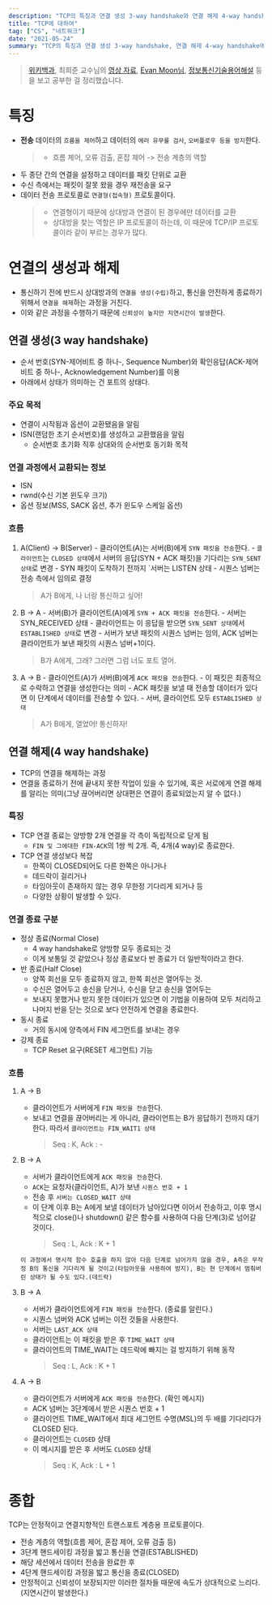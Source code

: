 ```yaml
---
description: "TCP의 특징과 연결 생성 3-way handshake와 연결 해제 4-way handshake에 대해 정리한 문서"
title: "TCP에 대하여"
tag: ["CS", "네트워크"]
date: "2021-05-24"
summary: "TCP의 특징과 연결 생성 3-way handshake, 연결 해제 4-way handshake에 대해 정리해보자"
---
```


> [위키백과](https://ko.wikipedia.org/wiki/%EC%A0%84%EC%86%A1_%EC%A0%9C%EC%96%B4_%ED%94%84%EB%A1%9C%ED%86%A0%EC%BD%9C), 최희준 교수님의 [영상 자료](https://www.youtube.com/watch?v=Fh1GAi63CfA),
> [Evan Moon님](https://evan-moon.github.io/2019/11/17/tcp-handshake/#established%EC%88%98%EC%8B%A0%EC%9E%90), [정보통신기술용어해설](http://www.ktword.co.kr/abbr_view.php?nav=2&id=995) 등을 보고 공부한 걸 정리했습니다.

# 특징

- **전송** 데이터의 `흐름을 제어`하고 데이터의 `에러 유무를 검사`, `오버플로우 등을 방지`한다.
  > - 흐름 제어, 오류 검출, 혼잡 제어 -> 전송 계층의 역할
- 두 종단 간의 연결을 설정하고 데이터를 패킷 단위로 교환
- 수신 측에서는 패킷이 잘못 왔을 경우 재전송을 요구
- 데이터 전송 프로토콜로 `연결형(접속형)` 프로토콜이다.
  > - 연결형이기 때문에 상대방과 연결이 된 경우에만 데이터를 교환
  > - 상대방을 찾는 역할은 IP 프로토콜이 하는데, 이 때문에 TCP/IP 프로토콜이라 같이 부르는 경우가 많다.

# 연결의 생성과 해제

- 통신하기 전에 반드시 상대방과의 `연결을 생성(수립)`하고, 통신을 안전하게 종료하기 위해서 `연결을 해제`하는 과정을 거친다.
- 이와 같은 과정을 수행하기 때문에 `신뢰성이 높지만 지연시간이 발생`한다.

## 연결 생성(3 way handshake)

- 순서 번호(SYN-제어비트 중 하나-, Sequence Number)와 확인응답(ACK-제어비트 중 하나-, Acknowledgement Number)를 이용
- 아래에서 상태가 의미하는 건 포트의 상태다.

### 주요 목적

- 연결이 시작됨과 옵션이 교환됐음을 알림
- ISN(랜덤한 초기 순서번호)를 생성하고 교환했음을 알림
  - 순서번호 초기화 직후 상대와의 순서번호 동기화 목적

### 연결 과정에서 교환되는 정보

- ISN
- rwnd(수신 기본 윈도우 크기)
- 옵션 정보(MSS, SACK 옵션, 추가 윈도우 스케일 옵션)

### 흐름

1. A(Client) -> B(Server) - 클라이언트(A)는 서버(B)에게 `SYN 패킷을 전송`한다. - `클라이언트`는 `CLOSED 상태`에서 서버의 응답(SYN + ACK 패킷)을 기다리는 `SYN_SENT 상태`로 변경 - SYN 패킷이 도착하기 전까지 `서버는 LISTEN 상태 - 시퀀스 넘버는 전송 측에서 임의로 결정
   > A가 B에게, 나 너랑 통신하고 싶어!
2. B -> A - 서버(B)가 클라이언트(A)에게 `SYN + ACK 패킷을 전송`한다. - 서버는 SYN_RECEIVED 상태 - 클라이언트는 이 응답을 받으면 `SYN_SENT 상태`에서 `ESTABLISHED 상태`로 변경 - 서버가 보낸 패킷의 시퀀스 넘버는 임의, ACK 넘버는 클라이언트가 보낸 패킷의 시퀀스 넘버+1이다.
   > B가 A에게, 그래? 그러면 그럼 너도 포트 열어.
3. A -> B - 클라이언트(A)가 서버(B)에게 `ACK 패킷을 전송`한다. - 이 패킷은 최종적으로 수락하고 연결을 생성한다는 의미 - ACK 패킷을 보낼 때 전송할 데이터가 있다면 이 단계에서 데이터를 전송할 수 있다. - 서버, 클라이언트 모두 `ESTABLISHED 상태`
   > A가 B에게, 열었어! 통신하자!

## 연결 해제(4 way handshake)

- TCP의 연결을 해제하는 과정
- 연결을 종료하기 전에 끝내지 못한 작업이 있을 수 있기에, 혹은 서로에게 연결 해제를 알리는 의미(그냥 끊어버리면 상대편은 연결이 종료되었는지 알 수 없다.)

### 특징

- TCP 연결 종료는 양방향 2개 연결을 각 측이 독립적으로 닫게 됨
  - `FIN 및 그에대한 FIN-ACK`의 1쌍 씩 2개. 즉, 4개(4 way)로 종료한다.
- TCP 연결 생성보다 복잡
  - 한쪽이 CLOSED되어도 다른 한쪽은 아니거나
  - 데드락이 걸리거나
  - 타임아웃이 존재하지 않는 경우 무한정 기다리게 되거나 등
  - 다양한 상황이 발생할 수 있다.

### 연결 종료 구분

- 정상 종료(Normal Close)
  - 4 way handshake로 양방향 모두 종료되는 것
  - 이게 보통일 것 같았으나 정상 종료보다 반 종료가 더 일반적이라고 한다.
- 반 종료(Half Close)
  - 양쪽 회선을 모두 종료하지 않고, 한쪽 회선은 열어두는 것.
  - 수신은 열어두고 송신을 닫거나, 수신을 닫고 송신을 열어두는
  - 보내지 못했거나 받지 못한 데이터가 있으면 이 기법을 이용하여 모두 처리하고 나머지 반을 닫는 것으로 보다 안전하게 연결을 종료한다.
- 동시 종료
  - 거의 동시에 양측에서 FIN 세그먼트를 보내는 경우
- 강제 종료
  - TCP Reset 요구(RESET 세그먼트) 기능

### 흐름

1. A -> B
   - 클라이언트가 서버에게 `FIN 패킷을 전송`한다.
   - 보내고 연결을 끊어버리는 게 아니라, 클라이언트는 B가 응답하기 전까지 대기한다. 따라서 `클라이언트는 FIN_WAIT1 상태`
     > Seq : K, Ack : -
2. B -> A

   - 서버가 클라이언트에게 `ACK 패킷을 전송`한다.
   - `ACK`는 요청자(클라이언트, A)가 보낸 `시퀀스 번호 + 1`
   - 전송 후 `서버는 CLOSED_WAIT 상태`
   - 이 단계 이후 B는 A에게 보낼 데이터가 남아있다면 이어서 전송하고, 이후 명시적으로 close()나 shutdown() 같은 함수를 사용하여 다음 단계(3)로 넘어갈 것이다.
     > Seq : L, Ack : K + 1

   `이 과정에서 명시적 함수 호출을 하지 않아 다음 단계로 넘어가지 않을 경우, A측은 무작정 B의 통신을 기다리게 될 것이고(타임아웃을 사용하여 방지), B는 현 단계에서 멈춰버린 상태가 될 수도 있다.(데드락)`

3. B -> A
   - 서버가 클라이언트에게 `FIN 패킷을 전송`한다. (종료를 알린다.)
   - 시퀀스 넘버와 ACK 넘버는 이전 것들을 사용한다.
   - 서버는 `LAST_ACK 상태`
   - 클라이언트는 이 패킷을 받은 후 `TIME_WAIT 상태`
   - 클라이언트의 TIME_WAIT는 데드락에 빠지는 걸 방지하기 위해 동작
     > Seq : L, Ack : K + 1
4. A -> B
   - 클라이언트가 서버에게 `ACK 패킷을 전송`한다. (확인 메시지)
   - ACK 넘버는 3단계에서 받은 시퀀스 번호 + 1
   - 클라이언트 TIME_WAIT에서 최대 세그먼트 수명(MSL)의 두 배를 기다리다가 CLOSED 된다.
   - 클라이언트는 `CLOSED` 상태
   - 이 메시지를 받은 후 서버도 `CLOSED` 상태
     > Seq : K, Ack : L + 1

# 종합

TCP는 안정적이고 연결지향적인 트랜스포트 계층용 프로토콜이다.

- 전송 계층의 역할(흐름 제어, 혼잡 제어, 오류 검출 등)
- 3단계 핸드세이킹 과정을 밟고 통신을 연결(ESTABLISHED)
- 해당 세션에서 데이터 전송을 완료한 후
- 4단계 핸드세이킹 과정을 밟고 통신을 종료(CLOSED)
- 안정적이고 신뢰성이 보장되지만 이러한 절차들 때문에 속도가 상대적으로 느리다.(지연시간이 발생한다.)
